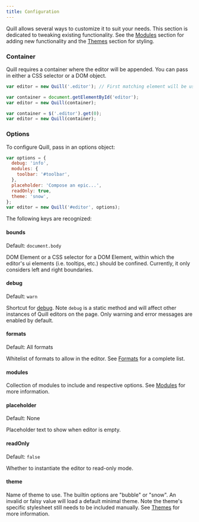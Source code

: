```yaml
---
title: Configuration
---
```


Quill allows several ways to customize it to suit your needs. This section is dedicated to tweaking existing functionality. See the [Modules](/docs/modules/) section for adding new functionality and the [Themes](/docs/themes/) section for styling.

### Container

Quill requires a container where the editor will be appended. You can pass in either a CSS selector or a DOM object.

```javascript
var editor = new Quill('.editor'); // First matching element will be used
```

```javascript
var container = document.getElementById('editor');
var editor = new Quill(container);
```

```javascript
var container = $('.editor').get(0);
var editor = new Quill(container);
```

### Options

To configure Quill, pass in an options object:

```javascript
var options = {
  debug: 'info',
  modules: {
    toolbar: '#toolbar',
  },
  placeholder: 'Compose an epic...',
  readOnly: true,
  theme: 'snow',
};
var editor = new Quill('#editor', options);
```

The following keys are recognized:

#### bounds

Default: `document.body`

DOM Element or a CSS selector for a DOM Element, within which the editor's ui elements (i.e. tooltips, etc.) should be confined. Currently, it only considers left and right boundaries.

#### debug

Default: `warn`

Shortcut for [debug](/docs/api/#debug). Note `debug` is a static method and will affect other instances of Quill editors on the page. Only warning and error messages are enabled by default.

#### formats

Default: All formats

Whitelist of formats to allow in the editor. See [Formats](/docs/formats/) for a complete list.

#### modules

Collection of modules to include and respective options. See [Modules](/docs/modules/) for more information.

#### placeholder

Default: None

Placeholder text to show when editor is empty.

#### readOnly

Default: `false`

Whether to instantiate the editor to read-only mode.

#### theme

Name of theme to use. The builtin options are "bubble" or "snow". An invalid or falsy value will load a default minimal theme. Note the theme's specific stylesheet still needs to be included manually. See [Themes](/docs/themes/) for more information.
